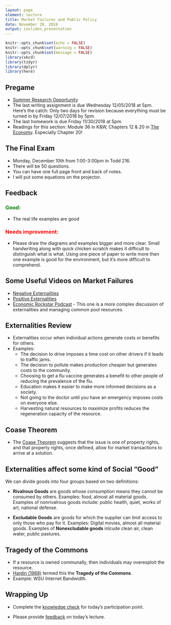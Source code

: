 ```yaml
---
layout: page
element: lecture
title: Market Failures and Public Policy
date: November 28, 2018
output: ioslides_presentation
---
```


```r
knitr::opts_chunk$set(echo = FALSE)
knitr::opts_chunk$set(warning = FALSE)
knitr::opts_chunk$set(message = FALSE)
library(xkcd)
library(tidyr)
library(dplyr)
library(here)
```


## Pregame

- [Summer Research Opportunity]("http://potterzot.com/econs101/files/lakes_research_internship.pdf")
- The last writing assignment is due Wednesday 12/05/2018 at 5pm. Here's the catch: Only two days for revision because everything must be turned in by Friday 12/07/2018 by 5pm.
- The last homework is due Friday 11/30/2018 at 5pm.
- Readings for this section: Module 36 in K&W, Chapters 12 & 20 in [The Economy](https://core-econ.org/the-economy/book/text). Especially Chapter 20!


## The Final Exam

- Monday, December 10th from 1:00-3:00pm in Todd 216.
- There will be 50 questions.
- You can have one full page front and back of notes.
- I will put some equations on the projector.


## Feedback { .smaller }

<h3 style="color: green;">Good: </h3>
- The real life examples are good 

<h3 style="color: red;">Needs improvement: </h3>
- Please draw the diagrams and examples bigger and more clear. Small handwriting along with quick chicken scratch makes it difficult to distinguish what is what. Using one piece of paper to write more then one example is good for the environment, but it’s more difficult to comprehend.

## Some Useful Videos on Market Failures

- [Negative Externalities](https://www.youtube.com/watch?v=aj6FTueEICY)
- [Positive Externalities](https://www.youtube.com/watch?v=lb1fnodI3YU)
- [Economic Rockstar Podcast](https://www.youtube.com/watch?v=jTpLZOLdBBM) - This one is a more complex discussion of externalities and managing common pool resources.


## Externalities Review

- Externalities occur when individual actions generate costs or benefits for others.
- Examples: 
    - The decision to drive imposes a time cost on other drivers if it leads to traffic jams.
    - The decision to pollute makes production cheaper but generates costs to the community.
    - Choosing to get a flu vaccine generates a benefit to other people of reducing the prevalence of the flu.
    - Education makes it easier to make more informed decisions as a society.
    - Not going to the doctor until you have an emergency imposes costs on everyone else.
    - Harvesting natural resources to maximize profits reduces the regeneration capacity of the resource.


## Coase Theorem

- The [Coase Theorem](https://en.wikipedia.org/wiki/Coase_theorem) suggests that the issue is one of property rights, and that property rights, once defined, allow for market transactions to arrive at a solution.


## Externalities affect some kind of Social "Good"

We can divide goods into four groups based on two definitions:

- __Rivalrous Goods__ are goods whose consumption means they cannot be consumed by others. Examples: food, almost all material goods. Examples of nonrivalrous goods include: public health, quiet, works of art, national defense.


- __Excludable Goods__ are goods for which the supplier can limit access to only those who pay for it. Examples: Digital movies, almost all material goods. Examples of __Nonexcludable goods__ inlcude clean air, clean water, public pastures.


## Tragedy of the Commons

- If a resource is owned communally, then individuals may overexploit the resource.
- [Hardin (1968)](https://pages.mtu.edu/~asmayer/rural_sustain/governance/Hardin%201968.pdf) termed this the __Tragedy of the Commons__.
- Example: WSU Internet Bandwidth.


## Wrapping Up

* Complete the [knowledge check](https://goo.gl/forms/VpShioFFtkIKXQIN2) for today's participation point.

* Please provide [feedback](https://goo.gl/forms/8SiOwdi19kN8cINJ3) on today's lecture.
